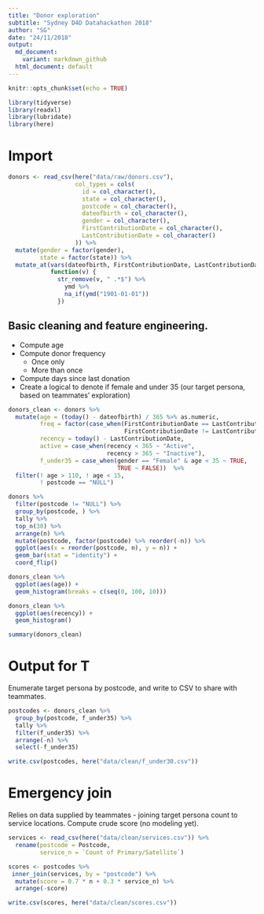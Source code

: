 ```yaml
---
title: "Donor exploration"
subtitle: "Sydney D4D Datahackathon 2018"
author: "SG"
date: "24/11/2018"
output: 
  md_document:
    variant: markdown_github
  html_document: default
---
```


```r
knitr::opts_chunk$set(echo = TRUE)

library(tidyverse)
library(readxl)
library(lubridate)
library(here)
```

# Import

```r
donors <- read_csv(here("data/raw/donors.csv"), 
                   col_types = cols(
                     id = col_character(),
                     state = col_character(),
                     postcode = col_character(),
                     dateofbirth = col_character(),
                     gender = col_character(),
                     FirstContributionDate = col_character(),
                     LastContributionDate = col_character()
                   )) %>%
  mutate(gender = factor(gender),
         state = factor(state)) %>%
  mutate_at(vars(dateofbirth, FirstContributionDate, LastContributionDate),
            function(v) {
              str_remove(v, " .*$") %>%
                ymd %>%
                na_if(ymd("1901-01-01"))
              })
```

## Basic cleaning and feature engineering.

* Compute age
* Compute donor frequency
    * Once only
    * More than once
* Compute days since last donation
* Create a logical to denote if female and under 35 (our target persona, based on teammates' exploration)

```r
donors_clean <- donors %>%
  mutate(age = (today() - dateofbirth) / 365 %>% as.numeric,
         freq = factor(case_when(FirstContributionDate == LastContributionDate ~ "Once",
                                 FirstContributionDate != LastContributionDate ~ "More than once")),
         recency = today() - LastContributionDate,
         active = case_when(recency < 365 ~ "Active",
                            recency > 365 ~ "Inactive"),
         f_under35 = case_when(gender == "Female" & age < 35 ~ TRUE,
                               TRUE ~ FALSE))  %>%
  filter(! age > 110, ! age < 15,
         ! postcode == "NULL") 
```



```r
donors %>%
  filter(postcode != "NULL") %>%
  group_by(postcode, ) %>%
  tally %>%
  top_n(30) %>%
  arrange(n) %>%
  mutate(postcode, factor(postcode) %>% reorder(-n)) %>%
  ggplot(aes(x = reorder(postcode, n), y = n)) +
  geom_bar(stat = "identity") +
  coord_flip()

donors_clean %>%
  ggplot(aes(age)) +
  geom_histogram(breaks = c(seq(0, 100, 10)))

donors_clean %>%
  ggplot(aes(recency)) +
  geom_histogram()

summary(donors_clean)
```

# Output for T

Enumerate target persona by postcode, and write to CSV to share with teammates.

```r
postcodes <- donors_clean %>%
  group_by(postcode, f_under35) %>%
  tally %>%
  filter(f_under35) %>%
  arrange(-n) %>%
  select(-f_under35)

write.csv(postcodes, here("data/clean/f_under30.csv"))
```

# Emergency join

Relies on data supplied by teammates - joining target persona count to service locations. Compute crude score (no modeling yet).

```r

services <- read_csv(here("data/clean/services.csv")) %>%
  rename(postcode = Postcode,
         service_n = `Count of Primary/Satellite`)

scores <- postcodes %>%
 inner_join(services, by = "postcode") %>%
  mutate(score = 0.7 * n + 0.3 * service_n) %>%
  arrange(-score)

write.csv(scores, here("data/clean/scores.csv"))
```







